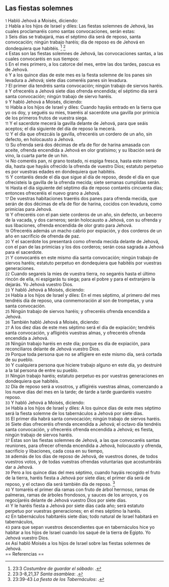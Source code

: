== Las fiestas solemnes ==

{{anchor|1}} <small>1</small> Habló Jehová a Moisés, diciendo:<br>
{{anchor|2}} <small>2</small> Habla a los hijos de Israel y diles: Las fiestas solemnes de Jehová, las cuales proclamaréis como santas convocaciones, serán estas:<br>
{{anchor|3}} <small>3</small> Seis días se trabajará, mas el séptimo día será de reposo, santa convocación; ningún trabajo haréis; día de reposo es de Jehová en dondequiera que habitéis. <ref>23:3 ''Costumbre de guardar el sábado'': {{lib|LU|95|1|2}}.</ref> <ref>23:3-8,21,37 ''Santa asamblea'': {{lib|LU|128|6|6}}.</ref><br>
{{anchor|4}} <small>4</small> Estas son las fiestas solemnes de Jehová, las convocaciones santas, a las cuales convocaréis en sus tiempos:<br>
{{anchor|5}} <small>5</small> En el mes primero, a los catorce del mes, entre las dos tardes, pascua es de Jehová.<br>
{{anchor|6}} <small>6</small> Y a los quince días de este mes es la fiesta solemne de los panes sin levadura  a Jehová; siete días comeréis panes sin levadura.<br>
{{anchor|7}} <small>7</small> El primer día tendréis santa convocación; ningún trabajo de siervos haréis.<br>
{{anchor|8}} <small>8</small> Y ofreceréis a Jehová siete días ofrenda encendida; el séptimo día será santa convocación; ningún trabajo de siervo haréis.<br>
{{anchor|9}} <small>9</small> Y habló Jehová a Moisés, diciendo:<br>
{{anchor|10}} <small>10</small> Habla a los hijos de Israel y diles: Cuando hayáis entrado en la tierra que yo os doy, y seguéis su mies, traeréis al sacerdote una gavilla por primicia de los primeros frutos de vuestra siega.<br>
{{anchor|11}} <small>11</small> Y el sacerdote mecerá la gavilla delante de Jehová, para que seáis aceptos; el día siguiente del día de reposo la mecerá.<br>
{{anchor|12}} <small>12</small> Y el día que ofrezcáis la gavilla, ofreceréis un cordero de un año, sin defecto, en holocausto a Jehová.<br>
{{anchor|13}} <small>13</small> Su ofrenda será dos décimas de efa   de flor de harina amasada con aceite, ofrenda encendida a Jehová en olor gratísimo; y su libación será de vino, la cuarta parte de un hin.<br>
{{anchor|14}} <small>14</small> No comeréis pan, ni grano tostado, ni espiga fresca, hasta este mismo día, hasta que hayáis ofrecido la ofrenda de vuestro Dios; estatuto perpetuo es por vuestras edades en dondequiera que habitéis.<br>
{{anchor|15}} <small>15</small> Y contaréis desde el día que sigue al día de reposo, desde el día en que ofrecisteis la gavilla de la ofrenda mecida; siete semanas cumplidas serán.<br>
{{anchor|16}} <small>16</small> Hasta el día siguiente del séptimo día de reposo contaréis cincuenta días; entonces ofreceréis el nuevo grano a Jehová.<br>
{{anchor|17}} <small>17</small> De vuestras habitaciones traeréis dos panes para ofrenda mecida, que serán de dos décimas de efa   de flor de harina, cocidos con levadura, como primicias para Jehová.<br>
{{anchor|18}} <small>18</small> Y ofreceréis con el pan siete corderos de un año, sin defecto, un becerro de la vacada, y dos carneros; serán holocausto a Jehová, con su ofrenda y sus libaciones, ofrenda encendida de olor grato para Jehová.<br>
{{anchor|19}} <small>19</small> Ofreceréis además un macho cabrío por expiación, y dos corderos de un año en sacrificio de ofrenda de paz.<br>
{{anchor|20}} <small>20</small> Y el sacerdote los presentará como ofrenda mecida delante de Jehová, con el pan de las primicias y los dos corderos; serán cosa sagrada a Jehová para el sacerdote.<br>
{{anchor|21}} <small>21</small> Y convocaréis en este mismo día santa convocación; ningún trabajo de siervos haréis; estatuto perpetuo en dondequiera que habitéis por vuestras generaciones.<br>
{{anchor|22}} <small>22</small> Cuando segareis la mies de vuestra tierra, no segaréis hasta el último rincón de ella, ni espigarás tu siega; para el pobre y para el extranjero la dejarás. Yo Jehová vuestro Dios.<br>
{{anchor|23}} <small>23</small> Y habló Jehová a Moisés, diciendo:<br>
{{anchor|24}} <small>24</small> Habla a los hijos de Israel y diles: En el mes séptimo, al primero del mes tendréis día de reposo, una conmemoración al son de trompetas, y una santa convocación.<br>
{{anchor|25}} <small>25</small> Ningún trabajo de siervos haréis; y ofreceréis ofrenda encendida a Jehová.<br>
{{anchor|26}} <small>26</small> También habló Jehová a Moisés, diciendo:<br>
{{anchor|27}} <small>27</small> A los diez días de este mes séptimo será el día de expiación; tendréis santa convocación, y afligiréis vuestras almas, y ofreceréis ofrenda encendida a Jehová.<br>
{{anchor|28}} <small>28</small> Ningún trabajo haréis en este día; porque es día de expiación, para reconciliaros delante de Jehová vuestro Dios.<br>
{{anchor|29}} <small>29</small> Porque toda persona que no se afligiere en este mismo día, será cortada de su pueblo.<br>
{{anchor|30}} <small>30</small> Y cualquiera persona que hiciere trabajo alguno en este día, yo destruiré a la tal persona de entre su pueblo.<br>
{{anchor|31}} <small>31</small> Ningún trabajo haréis; estatuto perpetuo es por vuestras generaciones en dondequiera que habitéis.<br>
{{anchor|32}} <small>32</small> Día de reposo será a vosotros, y afligiréis vuestras almas, comenzando a los nueve días del mes en la tarde; de tarde a tarde guardaréis vuestro reposo.<br>
{{anchor|33}} <small>33</small> Y habló Jehová a Moisés, diciendo:<br>
{{anchor|34}} <small>34</small> Habla a los hijos de Israel y diles: A los quince días de este mes séptimo será la fiesta solemne de los tabernáculos a Jehová por siete días.<br>
{{anchor|35}} <small>35</small> El primer día habrá santa convocación; ningún trabajo de siervos haréis.<br>
{{anchor|36}} <small>36</small> Siete días ofreceréis ofrenda encendida a Jehová; el octavo día tendréis santa convocación, y ofreceréis ofrenda encendida a Jehová; es fiesta, ningún trabajo de siervos haréis.<br>
{{anchor|37}} <small>37</small> Estas son las fiestas solemnes de Jehová, a las que convocaréis santas reuniones, para ofrecer ofrenda encendida a Jehová, holocausto y ofrenda, sacrificio y libaciones, cada cosa en su tiempo,<br>
{{anchor|38}} <small>38</small> además de los días de reposo de Jehová, de vuestros dones, de todos vuestros votos, y de todas vuestras ofrendas voluntarias que acostumbráis dar a Jehová.<br>
{{anchor|39}} <small>39</small> Pero a los quince días del mes séptimo, cuando hayáis recogido el fruto de la tierra, haréis fiesta a Jehová por siete días; el primer día será de reposo, y el octavo día será también día de reposo. <ref>23:39-43 ''La fiesta de los Tabernáculos'': {{lib|LU|162|4|1}}.</ref><br>
{{anchor|40}} <small>40</small> Y tomaréis el primer día ramas con fruto de árbol hermoso, ramas de palmeras, ramas de árboles frondosos, y sauces de los arroyos, y os regocijaréis delante de Jehová vuestro Dios por siete días.<br>
{{anchor|41}} <small>41</small> Y le haréis fiesta a Jehová por siete días cada año; será estatuto perpetuo por vuestras generaciones; en el mes séptimo la haréis.<br>
{{anchor|42}} <small>42</small> En tabernáculos habitaréis siete días; todo natural de Israel habitará en tabernáculos,<br>
{{anchor|43}} <small>43</small> para que sepan vuestros descendientes que en tabernáculos hice yo habitar a los hijos de Israel cuando los saqué de la tierra de Egipto. Yo Jehová vuestro Dios.<br>
{{anchor|44}} <small>44</small> Así habló Moisés a los hijos de Israel sobre las fiestas solemnes de Jehová.<br>
== Referencias ==

<references />
